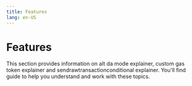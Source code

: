 ```yaml
---
title: Features
lang: en-US
---
```



# Features

This section provides information on alt da mode explainer, custom gas token explainer and sendrawtransactionconditional explainer. You'll find guide to help you understand and work with these topics.

<Cards>
  <Card title="Alt Da mode explainer" href="/stack/protocol/features/alt-da-mode" />
  <Card title="Custom gas token explainer" href="/stack/protocol/features/custom-gas-token" />
  <Card title="Sendrawtransactionconditional explainer" href="/stack/protocol/features/send-raw-transaction-conditional" />
</Cards>